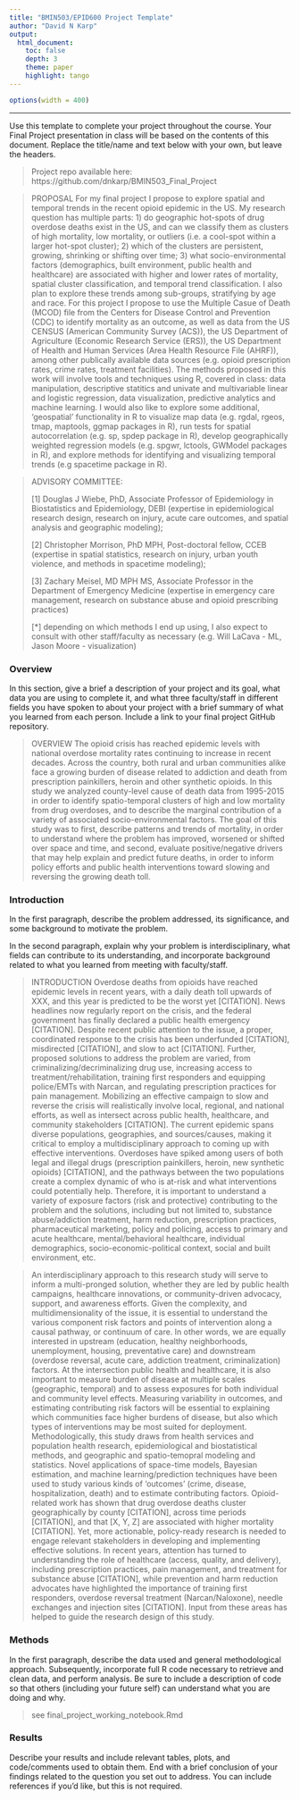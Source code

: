 ```yaml
---
title: "BMIN503/EPID600 Project Template"
author: "David N Karp"
output: 
  html_document:
    toc: false 
    depth: 3 
    theme: paper 
    highlight: tango
---
```

```r
options(width = 400)
```  
***
Use this template to complete your project throughout the course. Your Final Project presentation in class will be based on the contents of this document. Replace the title/name and text below with your own, but leave the headers.

> Project repo available here: https://github.com/dnkarp/BMIN503_Final_Project

> PROPOSAL
> For my final project I propose to explore spatial and temporal trends in the recent opioid epidemic in the US.  My  research question has multiple parts: 1) do geographic hot-spots of drug overdose deaths exist in the US, and can we classify them as clusters of high mortality, low mortality, or outliers (i.e. a cool-spot within a larger hot-spot cluster); 2) which of the  clusters are persistent, growing, shrinking or shifting over time; 3) what socio-environmental factors (demographics, built environment, public health and healthcare) are associated with higher and lower rates of mortality, spatial cluster classification, and temporal trend classification.  I also plan to explore these trends among sub-groups, stratifying by age and race. For this project I propose to use the Multiple Casue of Death (MCOD) file from the Centers for Disease Control and Prevention (CDC) to identify mortality as an outcome, as well as data from the US CENSUS (American Community Survey (ACS)), the US Department of Agriculture (Economic Research Service (ERS)), the US Department of Health and Human Services (Area Health Resource File (AHRF)), among other publically available data sources (e.g. opioid prescription rates, crime rates, treatment facilities). The methods proposed in this work will involve tools and techniques using R, covered in class: data manipulation, descriptive statitics and univate and multivariable linear and logistic regression, data visualization, predictive analytics and machine learning.  I would also like to explore some additional, 'geospatial' functionality in R to visualize map data (e.g. rgdal, rgeos, tmap, maptools, ggmap packages in R), run tests for spatial autocorrelation (e.g. sp, spdep package in R), develop geographically weighted regression models (e.g. spgwr, lctools, GWModel packages in R), and explore methods for identifying and visualizing temporal trends (e.g spacetime package in R).

> ADVISORY COMMITTEE:
>
[1] Douglas J Wiebe, PhD, Associate Professor of Epidemiology in Biostatistics and Epidemiology, DEBI (expertise in epidemiological research design, research on injury, acute care outcomes, and spatial analysis and geographic modeling);
>
[2] Christopher Morrison, PhD MPH, Post-doctoral fellow, CCEB (expertise in spatial statistics, research on injury, urban youth violence, and methods in spacetime modeling); 
>
[3] Zachary Meisel, MD MPH MS, Associate Professor in the Department of Emergency Medicine (expertise in emergency care management, research on substance abuse and opioid prescribing practices) 
>
[*] depending on which methods I end up using, I also expect to consult with other staff/faculty as necessary (e.g. Will LaCava - ML, Jason Moore - visualization)


### Overview
In this section, give a brief a description of your project and its goal, what data you are using to complete it, and what three faculty/staff in different fields you have spoken to about your project with a brief summary of what you learned from each person. Include a link to your final project GitHub repository.

> OVERVIEW
> The opioid crisis has reached epidemic levels with national overdose mortality rates continuing to increase in recent decades. Across the country, both rural and urban communities alike face a growing burden of disease related to addiction and death from prescription painkillers, heroin and other synthetic opioids. In this study we analyzed county-level cause of death data from 1995-2015 in order to identify spatio-temporal clusters of high and low mortality from drug overdoses, and to describe the marginal contribution of a variety of associated socio-environmental factors. The goal of this study was to first, describe patterns and trends of mortality, in order to understand where the problem has improved, worsened or shifted over space and time, and second, evaluate positive/negative drivers that may help explain and predict future deaths, in order to inform policy efforts and public health interventions toward slowing and reversing the growing death toll.


### Introduction 
In the first paragraph, describe the problem addressed, its significance, and some background to motivate the problem.

In the second paragraph, explain why your problem is interdisciplinary, what fields can contribute to its understanding, and incorporate background related to what you learned from meeting with faculty/staff.

> INTRODUCTION
> Overdose deaths from opioids have reached epidemic levels in recent years, with a daily death toll upwards of XXX, and this year is predicted to be the worst yet [CITATION]. News headlines now regularly report on the crisis, and the federal government has finally declared a public health emergency [CITATION].  Despite recent public attention to the issue, a proper, coordinated response to the crisis has been underfunded [CITATION], misdirected [CITATION], and slow to act [CITATION]. Further, proposed solutions to address the problem are varied, from criminalizing/decriminalizing drug use, increasing access to treatment/rehabilitation, training first responders and equipping police/EMTs with Narcan, and regulating prescription practices for pain management. Mobilizing an effective campaign to slow and reverse the crisis will realistically involve local, regional, and national efforts, as well as intersect across public health, healthcare, and community stakeholders [CITATION]. The current epidemic spans diverse populations, geographies, and sources/causes, making it critical to employ a multidisciplinary approach to coming up with effective interventions. Overdoses have spiked among users of both legal and illegal drugs (prescription painkillers, heroin, new synthetic opioids) [CITATION], and the pathways between the two populations create a complex dynamic of who is at-risk and what interventions could potentially help.  Therefore, it is important to understand a variety of exposure factors (risk and protective) contributing to the problem and the solutions, including but not limited to, substance abuse/addiction treatment, harm reduction, prescription practices, pharmaceutical marketing, policy and policing, access to primary and acute healthcare, mental/behavioral healthcare, individual demographics, socio-economic-political context, social and built environment, etc.

> An interdisciplinary approach to this research study will serve to inform a multi-pronged solution, whether they are led by public health campaigns, healthcare innovations, or community-driven advocacy, support, and awareness efforts.  Given the complexity, and multidimensionality of the issue, it is essential to understand the various component risk factors and points of intervention along a causal pathway, or continuum of care.  In other words, we are equally interested in upstream (education, healthy neighborhoods, unemployment, housing, preventative care) and downstream (overdose reversal, acute care, addiction treatment, criminalization) factors. At the intersection public health and healthcare, it is also important to measure burden of disease at multiple scales (geographic, temporal) and to assess exposures for both individual and community level effects. Measuring variability in outcomes, and estimating contributing risk factors will be essential to explaining which communities face higher burdens of disease, but also which types of interventions may be most suited for deployment. Methodologically, this study draws from health services and population health research, epidemiological and biostatistical methods, and geographic and spatio-temopral modeling and statistics. Novel applications of space-time models, Bayesian estimation, and machine learning/prediction techniques have been used to study various kinds of 'outcomes' (crime, disease, hospitalization, death) and to estimate contributing factors. Opioid-related work has shown that drug overdose deaths cluster geographically by county [CITATION], across time periods [CITATION], and that [X, Y, Z] are associated with higher mortality [CITATION]. Yet, more actionable, policy-ready research is needed to engage relevant stakeholders in developing and implementing effective solutions. In recent years, attention has turned to understanding the role of healthcare (access, quality, and delivery), including prescription practices, pain management, and treatment for substance abuse [CITATION], while prevention and harm reduction advocates have highlighted the importance of training first responders, overdose reversal treatment (Narcan/Naloxone), needle exchanges and injection sites [CITATION].  Input from these areas has helped to guide the research design of this study. 

### Methods
In the first paragraph, describe the data used and general methodological approach. Subsequently, incorporate full R code necessary to retrieve and clean data, and perform analysis. Be sure to include a description of code so that others (including your future self) can understand what you are doing and why. 

>see final_project_working_notebook.Rmd

### Results
Describe your results and include relevant tables, plots, and code/comments used to obtain them. End with a brief conclusion of your findings related to the question you set out to address. You can include references if you'd like, but this is not required.
